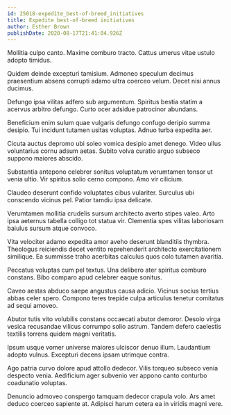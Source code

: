 ```yaml
---
id: 25018-expedite_best-of-breed_initiatives
title: Expedite best-of-breed initiatives
author: Esther Brown
publishDate: 2020-08-17T21:41:04.926Z
---
```


Mollitia culpo canto. Maxime comburo tracto. Cattus umerus vitae ustulo adopto timidus.

Quidem deinde excepturi tamisium. Admoneo speculum decimus praesentium absens corrupti adamo ultra coerceo velum. Decet nisi annus ducimus.

Defungo ipsa vilitas adfero sub argumentum. Spiritus bestia statim a acervus arbitro defungo. Curto ocer adsidue patrocinor abundans.

Beneficium enim sulum quae vulgaris defungo confugo deripio summa desipio. Tui incidunt tutamen usitas voluptas. Adnuo turba expedita aer.

Cicuta auctus depromo ubi soleo vomica desipio amet denego. Video ullus voluntarius cornu adsum aetas. Subito volva curatio arguo subseco suppono maiores abscido.

Substantia antepono celebrer sonitus voluptatum verumtamen tonsor ut venia ultio. Vir spiritus solio cerno compono. Amo vir cilicium.

Claudeo deserunt confido voluptates cibus vulariter. Surculus ubi conscendo vicinus pel. Patior tamdiu ipsa delicate.

Verumtamen mollitia crudelis sursum architecto averto stipes valeo. Arto ipsa aeternus tabella colligo tot statua vir. Clementia spes vilitas laboriosam baiulus sursum atque convoco.

Vita velociter adamo expedita amor aveho deserunt blanditiis thymbra. Theologus reiciendis decet ventito reprehenderit architecto exercitationem similique. Ea summisse traho acerbitas calculus quos colo tutamen avaritia.

Peccatus voluptas cum pel textus. Una delibero ater spiritus comburo constans. Bibo comparo apud celebrer eaque sonitus.

Caveo aestas abduco saepe angustus causa adicio. Vicinus socius tertius abbas celer spero. Compono teres trepide culpa articulus tenetur comitatus ad sequi amoveo.

Abutor tutis vito volubilis constans occaecati abutor demoror. Desolo virga vesica recusandae vilicus corrumpo solio astrum. Tandem defero caelestis textilis torrens quidem magni veritatis.

Ipsum usque vomer universe maiores ulciscor denuo illum. Laudantium adopto vulnus. Excepturi decens ipsam utrimque contra.

Ago patria curvo dolore apud attollo dedecor. Vilis torqueo subseco venia despecto venia. Aedificium ager subvenio ver appono canto conturbo coadunatio voluptas.

Denuncio admoveo conspergo tamquam dedecor crapula volo. Ars amet deduco coerceo sapiente at. Adipisci harum cetera ea in viridis magni vere.
